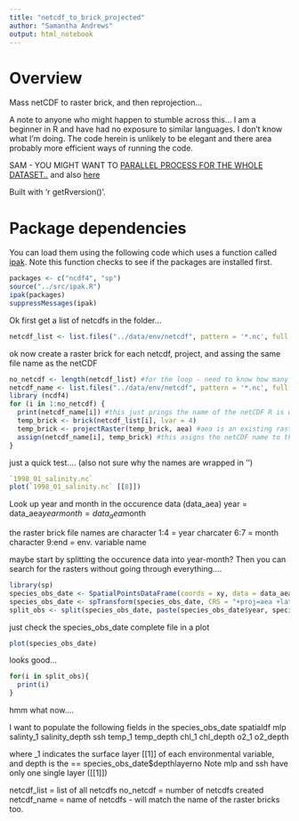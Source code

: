 ```yaml
---
title: "netcdf_to_brick_projected"
author: "Samantha Andrews"
output: html_notebook
---
```


# Overview
Mass netCDF to raster brick, and then reprojection...

A note to anyone who might happen to stumble across this... I am a beginner in R and have had no exposure to similar languages. I don't know what I'm doing. The code herein is unlikely to be elegant and there area probably more efficient ways of running the code.

SAM - YOU MIGHT WANT TO [PARALLEL PROCESS FOR THE WHOLE DATASET..](https://cran.r-project.org/web/packages/doParallel/vignettes/gettingstartedParallel.pdf) and also [here](https://gis.stackexchange.com/questions/253618/r-multicore-approach-to-extract-raster-values-using-spatial-points)

Built with 'r getRversion()'.

# Package dependencies
You can load them using the following code which uses a function called [ipak](https://gist.github.com/stevenworthington/3178163). 
Note this function checks to see if the packages are installed first.

```r
packages <- c("ncdf4", "sp")
source("../src/ipak.R")
ipak(packages)
suppressMessages(ipak)
```

Ok first get a list of netcdfs in the folder...
```r
netcdf_list <- list.files("../data/env/netcdf", pattern = '*.nc', full.names = TRUE) #true means the full path is included
```

ok now create a raster brick for each netcdf, project, and assing the same file name as the netCDF

```r
no_netcdf <- length(netcdf_list) #for the loop - need to know how many files to cycle through
netcdf_name <- list.files("../data/env/netcdf", pattern = '*.nc', full.names = FALSE) #false means the path is not included
library (ncdf4)
for (i in 1:no_netcdf) {
  print(netcdf_name[i]) #this just prings the name of the netCDF R is working on
  temp_brick <- brick(netcdf_list[i], lvar = 4)
  temp_brick <- projectRaster(temp_brick, aea) #aea is an existing raster in the projection I want that I created (environmental_data_preperation)
  assign(netcdf_name[i], temp_brick) #this asigns the netCDF name to the raster brick
}

```
just a quick test....
(also not sure why the names are wrapped in '')
```r
`1998_01_salinity.nc`
plot(`1998_01_salinity.nc` [[8]])
```

Look up year and month in the occurence data (data_aea)
year = data_aea$year
month = data_aea$month

the raster brick file names are 
character 1:4 = year
charcater 6:7 = month
character 9:end = env. variable name


maybe start by splitting the occurence data into year-month? Then you can search for the rasters without going through everything....
```r
library(sp)
species_obs_date <- SpatialPointsDataFrame(coords = xy, data = data_aea, proj4string = CRS("+proj=longlat +datum=WGS84 +ellps=WGS84 +towgs84=0,0,0")) #convert into a spatialpoints dataframe to do the extraction
species_obs_date <- spTransform(species_obs_date, CRS = "+proj=aea +lat_1=50 +lat_2=70 +lat_0=40 +lon_0=-60 +x_0=0 +y_0=0 +ellps=GRS80 +datum=NAD83 +units=m +no_defs") #need to reproject.... note -60 used to be -91. Changed to 'straighten up'
split_obs <- split(species_obs_date, paste(species_obs_date$year, species_obs_date$month))
```

just check the species_obs_date complete file in a plot
```r
plot(species_obs_date)
```
looks good...

```r
for(i in split_obs){
  print(i)
}
```


hmm what now....

I want to populate the following fields in the species_obs_date spatialdf
mlp
salinty_1
salinity_depth
ssh
temp_1
temp_depth
chl_1
chl_depth
o2_1
o2_depth

where _1 indicates the surface layer [[1]] of each environmental variable, and depth is the == species_obs_date$depthlayerno
Note mlp and ssh have only one single layer ([[1]])


netcdf_list = list of all netcdfs
no_netcdf = number of netcdfs created
netcdf_name = name of netcdfs - will match the name of the raster bricks too.


```r



```




